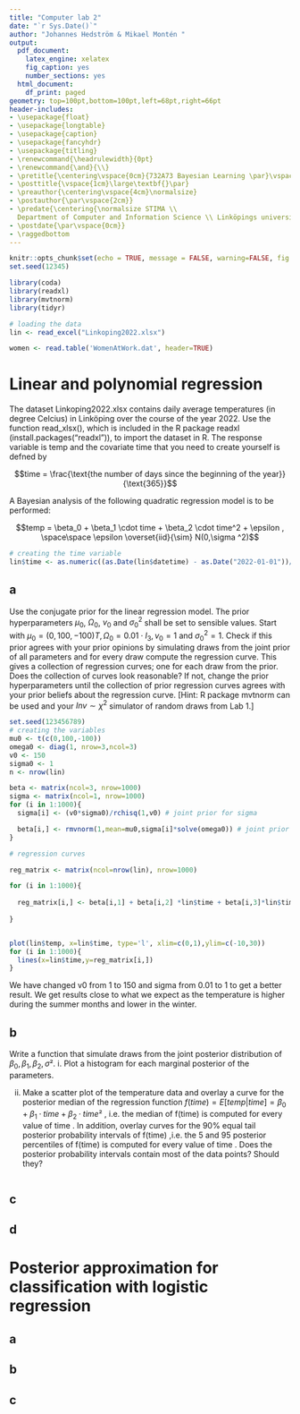 ```yaml
---
title: "Computer lab 2"
date: "`r Sys.Date()`"
author: "Johannes Hedström & Mikael Montén "
output:
  pdf_document:
    latex_engine: xelatex
    fig_caption: yes
    number_sections: yes
  html_document:
    df_print: paged
geometry: top=100pt,bottom=100pt,left=68pt,right=66pt
header-includes:
- \usepackage{float}
- \usepackage{longtable}
- \usepackage{caption}
- \usepackage{fancyhdr}
- \usepackage{titling}
- \renewcommand{\headrulewidth}{0pt}
- \renewcommand{\and}{\\}
- \pretitle{\centering\vspace{0cm}{732A73 Bayesian Learning \par}\vspace{5cm}\Huge\textbf}
- \posttitle{\vspace{1cm}\large\textbf{}\par}
- \preauthor{\centering\vspace{4cm}\normalsize}
- \postauthor{\par\vspace{2cm}}
- \predate{\centering{\normalsize STIMA \\
  Department of Computer and Information Science \\ Linköpings universitet \par}}
- \postdate{\par\vspace{0cm}}
- \raggedbottom
---
```



<!-- page number pos -->
\fancyhf{}
\fancyfoot[C]{\thepage}
\pagestyle{fancy}

<!-- no page nr on first page  -->
\pagenumbering{gobble}

<!-- Anger sidbrytning -->
\clearpage

<!-- creating the table of contents -->
\setcounter{tocdepth}{3}
\tableofcontents

<!-- new page -->
\clearpage

<!-- starting the count on 1 after the contents -->
\pagenumbering{arabic}
\setcounter{page}{1}

```r
knitr::opts_chunk$set(echo = TRUE, message = FALSE, warning=FALSE, fig.width = 5, fig.height = 3, fig.align = 'center')
set.seed(12345)
```

```r
library(coda)
library(readxl)
library(mvtnorm)
library(tidyr)
```


```r
# loading the data
lin <- read_excel("Linkoping2022.xlsx")

women <- read.table('WomenAtWork.dat', header=TRUE)

```



# Linear and polynomial regression

The dataset Linkoping2022.xlsx contains daily average temperatures (in degree Celcius) in Linköping over the course of the year 2022. Use the function read_xlsx(),
which is included in the R package readxl (install.packages("readxl")), to import the dataset in R. The response variable is temp and the covariate time that you need
to create yourself is defned by

$$time = \frac{\text{the number of days since the beginning of the year}}{\text{365}}$$

A Bayesian analysis of the following quadratic regression model is to be performed:

$$temp = \beta_0 + \beta_1 \cdot time + \beta_2 \cdot time^2 + \epsilon , \space\space \epsilon \overset{iid}{\sim}  N(0,\sigma ^2)$$
```r
# creating the time variable
lin$time <- as.numeric((as.Date(lin$datetime) - as.Date("2022-01-01"))/365)
```

## a

Use the conjugate prior for the linear regression model. The prior hyperparameters $\mu_0$, $\Omega _0$, $v_0$ and $\sigma^2_0$ shall be set to sensible values. Start with
$\mu_0= (0, 100, −100)T, \Omega_0 = 0.01 \cdot I_3, v_0 = 1$ and $\sigma_0^2 =1$. Check if this prior agrees with your prior opinions by simulating draws from the joint prior
of all parameters and for every draw compute the regression curve. This gives a collection of regression curves; one for each draw from the prior. Does the
collection of curves look reasonable? If not, change the prior hyperparameters until the collection of prior regression curves agrees with your prior beliefs
about the regression curve. [Hint: R package mvtnorm can be used and your $Inv  \sim \chi^2$ simulator of random draws from Lab 1.]


```r
set.seed(123456789)
# creating the variables
mu0 <- t(c(0,100,-100))
omega0 <- diag(1, nrow=3,ncol=3)
v0 <- 150
sigma0 <- 1
n <- nrow(lin)

beta <- matrix(ncol=3, nrow=1000)
sigma <- matrix(ncol=1, nrow=1000)
for (i in 1:1000){
  sigma[i] <- (v0*sigma0)/rchisq(1,v0) # joint prior for sigma

  beta[i,] <- rmvnorm(1,mean=mu0,sigma[i]*solve(omega0)) # joint prior for beta
}

```

```r
# regression curves 

reg_matrix <- matrix(ncol=nrow(lin), nrow=1000)

for (i in 1:1000){
  
  reg_matrix[i,] <- beta[i,1] + beta[i,2] *lin$time + beta[i,3]*lin$time^2 + rnorm(1,0,sigma[i])
  
}


plot(lin$temp, x=lin$time, type='l', xlim=c(0,1),ylim=c(-10,30))
for (i in 1:1000){
  lines(x=lin$time,y=reg_matrix[i,])
}
```

We have changed v0 from 1 to 150 and sigma from 0.01 to 1 to get a better result. We get results close to what we expect as the temperature is higher during the summer months and lower in the winter. 

## b

Write a function that simulate draws from the joint posterior distribution of $\beta_0, \beta_1 , \beta_2, \sigma²$.
  i. Plot a histogram for each marginal posterior of the parameters.
  
  ii. Make a scatter plot of the temperature data and overlay a curve for the
  posterior median of the regression function $f(time) = E [temp|time] = \beta_0 + \beta_1 · time + \beta_2 · time²$ , i.e. the median of      f(time) is computed for every value of time . In addition, overlay curves for the 90% equal tail posterior probability intervals of f(time)   ,i.e. the 5 and 95 posterior percentiles of f(time) is computed for every value of time . Does the posterior probability intervals contain   most of the data points? Should they?
  
```r

```


## c



## d



# Posterior approximation for classification with logistic regression 


## a


## b


## c